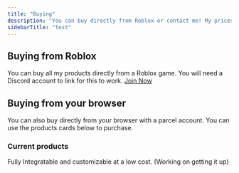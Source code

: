 ```yaml
---
title: "Buying"
description: "You can buy directly from Roblox or contact me! My prices are only available in Robux."
sidebarTitle: "test"
---
```


## Buying from Roblox

You can buy all my products directly from a Roblox game. You will need a Discord account to link for this to work. [  Join Now](https://www.roblox.com/games/85230558816779/purchase-hub)

## Buying from your browser

You can also buy directly from your browser with a <Tooltip tip="">parcel</Tooltip> account. You can use the products cards below to purchase.

### Current products

<CardGroup cols={2}>
  <Card title="All Products" icon="magnifying-glass" href="https://packables.store/686b702d85a3c65bdbd433ee">
    
  </Card>
  <Card title="Queue/Line System" icon="arrow-down-1-9" href="https://packables.store/686b702d85a3c65bdbd433ee">
    Fully Integratable and customizable at a low cost. (Working on getting it up)
  </Card>
</CardGroup>